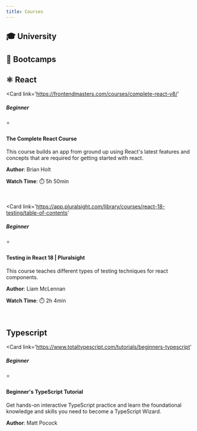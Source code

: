 ```yaml
---
title: Courses
---
```


<div style={{marginBottom: '16px'}}>

## 🎓 University

</div>

<div style={{marginBottom: '16px'}}>

## 🎯 Bootcamps

</div>

<div style={{marginBottom: '16px'}}>

## ⚛️ React

</div>

<Card 
	link='https://frontendmasters.com/courses/complete-react-v8/'
>
<Row justifyContent='space-between'>
<Col>

##### Beginner

</Col>
<Col>⭐</Col>
</Row>

#### The Complete React Course

This course builds an app from ground up using React's latest features and concepts that are required for getting started with react.

<Row justifyContent='space-between' marginTop={16}>
<Col>

**Author**: Brian Holt

</Col>
<Col>

**Watch Time**: ⏱️ 5h 50min

</Col>
</Row>

</Card>

<br />

<Card 
	link='https://app.pluralsight.com/library/courses/react-18-testing/table-of-contents'
>
<Row justifyContent='space-between'>
<Col>

##### Beginner

</Col>
<Col>⭐</Col>
</Row>

#### Testing in React 18 | Pluralsight

This course teaches different types of testing techniques for react components.

<Row justifyContent='space-between' marginTop={16}>
<Col>

**Author**: Liam McLennan

</Col>
<Col>

**Watch Time**: ⏱️ 2h 4min

</Col>
</Row>
</Card>

<br />

<div style={{marginBottom: '16px'}}>

## Typescript

</div>

<Card 
	link='https://www.totaltypescript.com/tutorials/beginners-typescript'
>
<Row justifyContent='space-between'>
<Col>

##### Beginner

</Col>
<Col>⭐</Col>
</Row>

#### Beginner's TypeScript Tutorial

Get hands-on interactive TypeScript practice and learn the foundational knowledge and skills you need to become a TypeScript Wizard.

<Row justifyContent='space-between'>
<Col>

**Author**: Matt Pocock

</Col>
</Row>

</Card>
